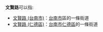{{disambig|Cat=街道名消歧義}}

'''文賢路'''可以指:
*[[文賢路_(台南市)|文賢路 (台南市)]]：[[台南市|台南市]]區的一條街道
*[[文賢路_(仁德區)|文賢路 (仁德區)]]：[[台南市|台南市]][[仁德區|仁德區]]的一條街道